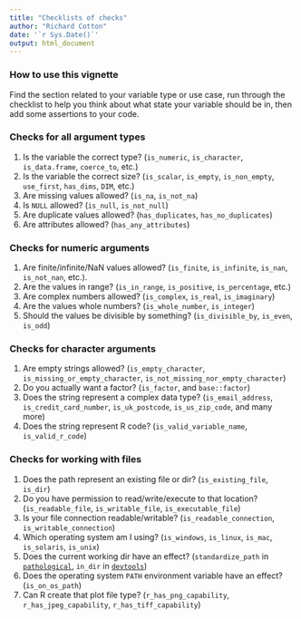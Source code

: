 ```yaml
---
title: "Checklists of checks"
author: "Richard Cotton"
date: '`r Sys.Date()`'
output: html_document
---
```

  
<!--
%\VignetteEngine{knitr::rmarkdown}
%\VignetteIndexEntry{3. Checklists of checks}
-->
  
### How to use this vignette

Find the section related to your variable type or use case, run through the
checklist to help you think about what state your variable should be in, then
add some assertions to your code.

### Checks for all argument types

1. Is the variable the correct type? (`is_numeric`, `is_character`, 
`is_data.frame`, `coerce_to`, etc.)
2. Is the variable the correct size? (`is_scalar`, `is_empty`, `is_non_empty`, 
`use_first`, `has_dims`, `DIM`, etc.)
3. Are missing values allowed? (`is_na`, `is_not_na`)
4. Is `NULL` allowed? (`is_null`, `is_not_null`)
5. Are duplicate values allowed? (`has_duplicates`, `has_no_duplicates`)
6. Are attributes allowed? (`has_any_attributes`)

### Checks for numeric arguments

1. Are finite/infinite/NaN values allowed? (`is_finite`, `is_infinite`, 
`is_nan`, `is_not_nan`, etc.).
2. Are the values in range? (`is_in_range`, `is_positive`, `is_percentage`, etc.)
3. Are complex numbers allowed? (`is_complex`, `is_real`, `is_imaginary`)
4. Are the values whole numbers? (`is_whole_number`, `is_integer`)
5. Should the values be divisible by something? (`is_divisible_by`, `is_even`, 
`is_odd`)

### Checks for character arguments

1. Are empty strings allowed? (`is_empty_character`, 
`is_missing_or_empty_character`, `is_not_missing_nor_empty_character`)
2. Do you actually want a factor? (`is_factor`, and `base::factor`)
3. Does the string represent a complex data type? (`is_email_address`, 
`is_credit_card_number`, `is_uk_postcode`, `is_us_zip_code`, and many more)
4. Does the string represent R code? (`is_valid_variable_name`, 
`is_valid_r_code`)

### Checks for working with files

1. Does the path represent an existing file or dir? (`is_existing_file`, 
`is_dir`)
2. Do you have permission to read/write/execute to that location? 
(`is_readable_file`, `is_writable_file`, `is_executable_file`)
3. Is your file connection readable/writable? (`is_readable_connection`, 
`is_writable_connection`)
4. Which operating system am I using? (`is_windows`, `is_linux`, `is_mac`, 
`is_solaris`, `is_unix`)
5. Does the current working dir have an effect? (`standardize_path` in 
[`pathological`](https://github.com/richierocks/pathological), `in_dir` in 
[`devtools`](https://github.com/hadley/devtools))
7. Does the operating system `PATH` environment variable have an effect? (`is_on_os_path`)
6. Can R create that plot file type? (`r_has_png_capability`, 
`r_has_jpeg_capability`, `r_has_tiff_capability`)
